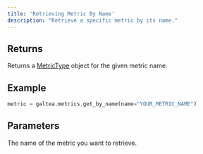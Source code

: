 ```yaml
---
title: 'Retrieving Metric By Name'
description: "Retrieve a specific metric by its name."
---
```


## Returns
Returns a [MetricType](/concepts/metric-type) object for the given metric name.

## Example
```python
metric = galtea.metrics.get_by_name(name="YOUR_METRIC_NAME")
```

## Parameters
<ResponseField name="name" type="string" required>
  The name of the metric you want to retrieve.
</ResponseField>
